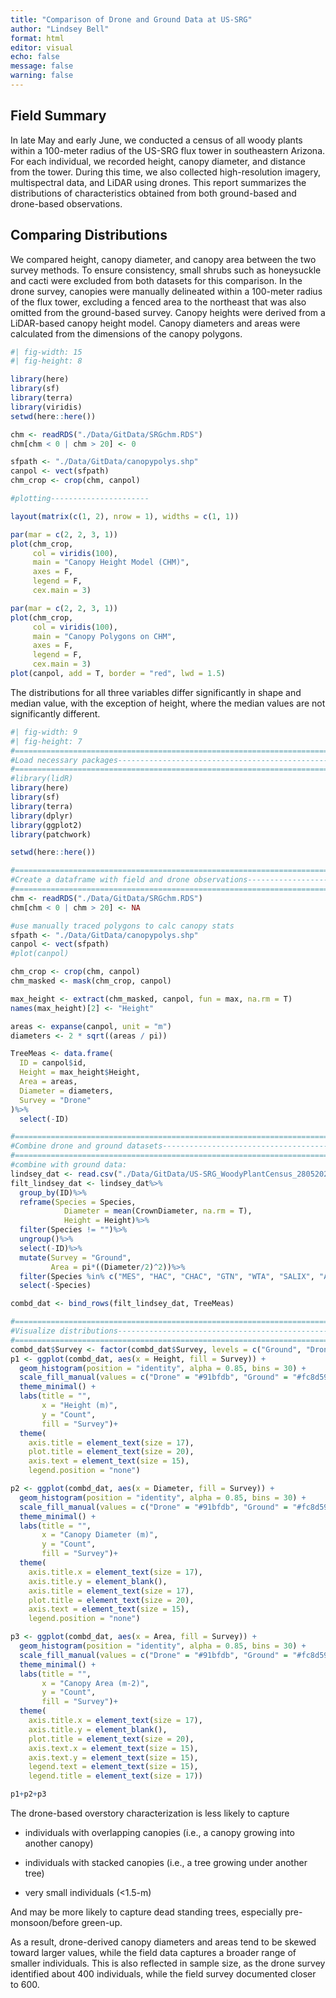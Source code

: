```yaml
---
title: "Comparison of Drone and Ground Data at US-SRG"
author: "Lindsey Bell"
format: html
editor: visual
echo: false
message: false
warning: false
---
```


## Field Summary

In late May and early June, we conducted a census of all woody plants within a 100-meter radius of the US-SRG flux tower in southeastern Arizona. For each individual, we recorded height, canopy diameter, and distance from the tower. During this time, we also collected high-resolution imagery, multispectral data, and LiDAR using drones. This report summarizes the distributions of characteristics obtained from both ground-based and drone-based observations.

## Comparing Distributions

We compared height, canopy diameter, and canopy area between the two survey methods. To ensure consistency, small shrubs such as honeysuckle and cacti were excluded from both datasets for this comparison. In the drone survey, canopies were manually delineated within a 100-meter radius of the flux tower, excluding a fenced area to the northeast that was also omitted from the ground-based survey. Canopy heights were derived from a LiDAR-based canopy height model. Canopy diameters and areas were calculated from the dimensions of the canopy polygons.

```r
#| fig-width: 15
#| fig-height: 8

library(here)
library(sf)
library(terra)
library(viridis)
setwd(here::here())

chm <- readRDS("./Data/GitData/SRGchm.RDS")
chm[chm < 0 | chm > 20] <- 0

sfpath <- "./Data/GitData/canopypolys.shp"
canpol <- vect(sfpath)
chm_crop <- crop(chm, canpol)

#plotting----------------------

layout(matrix(c(1, 2), nrow = 1), widths = c(1, 1))

par(mar = c(2, 2, 3, 1))
plot(chm_crop,
     col = viridis(100),
     main = "Canopy Height Model (CHM)",
     axes = F,
     legend = F,
     cex.main = 3)

par(mar = c(2, 2, 3, 1))
plot(chm_crop,
     col = viridis(100),
     main = "Canopy Polygons on CHM",
     axes = F,
     legend = F,
     cex.main = 3)
plot(canpol, add = T, border = "red", lwd = 1.5)


```

The distributions for all three variables differ significantly in shape and median value, with the exception of height, where the median values are not significantly different.

```r
#| fig-width: 9
#| fig-height: 7
#===============================================================================
#Load necessary packages--------------------------------------------------------
#===============================================================================
#library(lidR)
library(here)
library(sf)
library(terra)
library(dplyr)
library(ggplot2)
library(patchwork)

setwd(here::here())

#===============================================================================
#Create a dataframe with field and drone observations---------------------------
#===============================================================================
chm <- readRDS("./Data/GitData/SRGchm.RDS")
chm[chm < 0 | chm > 20] <- NA

#use manually traced polygons to calc canopy stats
sfpath <- "./Data/GitData/canopypolys.shp"
canpol <- vect(sfpath)
#plot(canpol)

chm_crop <- crop(chm, canpol)
chm_masked <- mask(chm_crop, canpol)

max_height <- extract(chm_masked, canpol, fun = max, na.rm = T)
names(max_height)[2] <- "Height"

areas <- expanse(canpol, unit = "m")
diameters <- 2 * sqrt((areas / pi))

TreeMeas <- data.frame(
  ID = canpol$id,
  Height = max_height$Height,
  Area = areas,
  Diameter = diameters,
  Survey = "Drone"
)%>%
  select(-ID)

#===============================================================================
#Combine drone and ground datasets----------------------------------------------
#===============================================================================
#combine with ground data:
lindsey_dat <- read.csv("./Data/GitData/US-SRG_WoodyPlantCensus_28052025.csv")
filt_lindsey_dat <- lindsey_dat%>%
  group_by(ID)%>%
  reframe(Species = Species,
            Diameter = mean(CrownDiameter, na.rm = T),
            Height = Height)%>%
  filter(Species != "")%>%
  ungroup()%>%
  select(-ID)%>%
  mutate(Survey = "Ground",
         Area = pi*((Diameter/2)^2))%>%
  filter(Species %in% c("MES", "HAC", "CHAC", "GTN", "WTA", "SALIX", "ACIA", "WAC"))%>%
  select(-Species)

combd_dat <- bind_rows(filt_lindsey_dat, TreeMeas)

#===============================================================================
#Visualize distributions--------------------------------------------------------
#===============================================================================
combd_dat$Survey <- factor(combd_dat$Survey, levels = c("Ground", "Drone"))
p1 <- ggplot(combd_dat, aes(x = Height, fill = Survey)) +
  geom_histogram(position = "identity", alpha = 0.85, bins = 30) +
  scale_fill_manual(values = c("Drone" = "#91bfdb", "Ground" = "#fc8d59")) +
  theme_minimal() +
  labs(title = "",
       x = "Height (m)",
       y = "Count",
       fill = "Survey")+
  theme(
    axis.title = element_text(size = 17),
    plot.title = element_text(size = 20),
    axis.text = element_text(size = 15),
    legend.position = "none")

p2 <- ggplot(combd_dat, aes(x = Diameter, fill = Survey)) +
  geom_histogram(position = "identity", alpha = 0.85, bins = 30) +
  scale_fill_manual(values = c("Drone" = "#91bfdb", "Ground" = "#fc8d59")) +
  theme_minimal() +
  labs(title = "",
       x = "Canopy Diameter (m)",
       y = "Count",
       fill = "Survey")+
  theme(
    axis.title.x = element_text(size = 17),
    axis.title.y = element_blank(),
    axis.title = element_text(size = 17),
    plot.title = element_text(size = 20),
    axis.text = element_text(size = 15),
    legend.position = "none")

p3 <- ggplot(combd_dat, aes(x = Area, fill = Survey)) +
  geom_histogram(position = "identity", alpha = 0.85, bins = 30) +
  scale_fill_manual(values = c("Drone" = "#91bfdb", "Ground" = "#fc8d59")) +
  theme_minimal() +
  labs(title = "",
       x = "Canopy Area (m-2)",
       y = "Count",
       fill = "Survey")+
  theme(
    axis.title.x = element_text(size = 17),
    axis.title.y = element_blank(),
    plot.title = element_text(size = 20),
    axis.text.x = element_text(size = 15),
    axis.text.y = element_text(size = 15),
    legend.text = element_text(size = 15),
    legend.title = element_text(size = 17))

p1+p2+p3
```

The drone-based overstory characterization is less likely to capture

-   individuals with overlapping canopies (i.e., a canopy growing into another canopy)

-   individuals with stacked canopies (i.e., a tree growing under another tree)

-   very small individuals (\<1.5-m)

And may be more likely to capture dead standing trees, especially pre-monsoon/before green-up.

As a result, drone-derived canopy diameters and areas tend to be skewed toward larger values, while the field data captures a broader range of smaller individuals. This is also reflected in sample size, as the drone survey identified about 400 individuals, while the field survey documented closer to 600.

